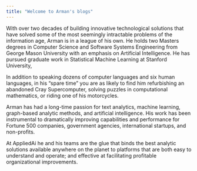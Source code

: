 ```yaml
---
title: "Welcome to Arman's blogs"
---
```



With over two decades of building innovative technological solutions that have solved some of the most seemingly intractable problems of the information age, Arman is in a league of his own. He holds two Masters degrees in Computer Science and Software Systems Engineering from George Mason University with an emphasis on Artificial Intelligence. He has pursued graduate work in Statistical Machine Learning at Stanford University,

In addition to speaking dozens of computer languages and six human languages, in his “spare time” you are as likely to find him refurbishing an abandoned Cray Supercomputer, solving puzzles in computational mathematics, or riding one of his motorcycles.

Arman has had a long-time passion for text analytics, machine learning, graph-based analytic methods, and artificial intelligence. His work has been instrumental to dramatically improving capabilities and performance for Fortune 500 companies, government agencies, international startups, and non-profits.

At AppliedAi he and his teams are the glue that binds the best analytic solutions available anywhere on the planet to platforms that are both easy to understand and operate; and effective at facilitating profitable organizational improvements.

